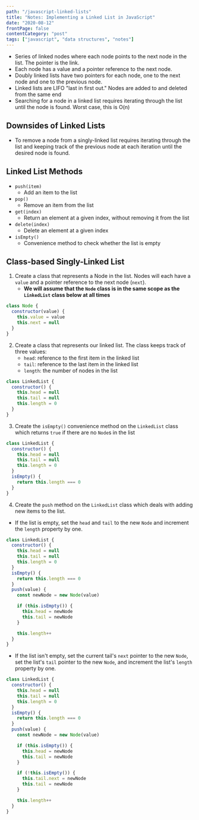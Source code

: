 ```yaml
---
path: "/javascript-linked-lists"
title: "Notes: Implementing a Linked List in JavaScript"
date: "2020-08-12"
frontPage: false
contentCategory: "post"
tags: ["javascript", "data structures", "notes"]
---
```


- Series of linked nodes where each node points to the next node in the list. The pointer is the link.
- Each node has a value and a pointer reference to the next node.
- Doubly linked lists have two pointers for each node, one to the next node and one to the previous node.
- Linked lists are LIFO "last in first out." Nodes are added to and deleted from the same end
- Searching for a node in a linked list requires iterating through the list until the node is found. Worst case, this is O(n)

## Downsides of Linked Lists

- To remove a node from a singly-linked list requires iterating through the list and keeping track of the previous node at each iteration until the desired node is found.

## Linked List Methods

- `push(item)`
  - Add an item to the list
- `pop()`
  - Remove an item from the list
- `get(index)`
  - Return an element at a given index, without removing it from the list
- `delete(index)`
  - Delete an element at a given index
- `isEmpty()`
  - Convenience method to check whether the list is empty

## Class-based Singly-Linked List

1. Create a class that represents a Node in the list. Nodes will each have a `value` and a pointer reference to the next node (`next`).
   - **We will assume that the `Node` class is in the same scope as the `LinkedList` class below at all times**

```js
class Node {
  constructor(value) {
    this.value = value
    this.next = null
  }
}
```

2. Create a class that represents our linked list. The class keeps track of three values:
   - `head`: reference to the first item in the linked list
   - `tail`: reference to the last item in the linked list
   - `length`: the number of nodes in the list

```js
class LinkedList {
  constructor() {
    this.head = null
    this.tail = null
    this.length = 0
  }
}
```

3. Create the `isEmpty()` convenience method on the `LinkedList` class which returns `true` if there are no `Node`s in the list

```js {7-9}
class LinkedList {
  constructor() {
    this.head = null
    this.tail = null
    this.length = 0
  }
  isEmpty() {
    return this.length === 0
  }
}
```

4. Create the `push` method on the `LinkedList` class which deals with adding new items to the list.

- If the list is empty, set the `head` and `tail` to the new `Node` and increment the `length` property by one.

```js {10-19}
class LinkedList {
  constructor() {
    this.head = null
    this.tail = null
    this.length = 0
  }
  isEmpty() {
    return this.length === 0
  }
  push(value) {
    const newNode = new Node(value)

    if (this.isEmpty()) {
      this.head = newNode
      this.tail = newNode
    }

    this.length++
  }
}
```

- If the list isn't empty, set the current tail's `next` pointer to the new `Node`, set the list's `tail` pointer to the new `Node`, and increment the list's `length` property by one.

```js {18-21}
class LinkedList {
  constructor() {
    this.head = null
    this.tail = null
    this.length = 0
  }
  isEmpty() {
    return this.length === 0
  }
  push(value) {
    const newNode = new Node(value)

    if (this.isEmpty()) {
      this.head = newNode
      this.tail = newNode
    }

    if (!this.isEmpty()) {
      this.tail.next = newNode
      this.tail = newNode
    }

    this.length++
  }
}
```
